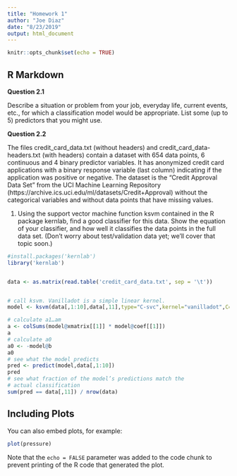 ```yaml
---
title: "Homework 1"
author: "Joe Diaz"
date: "8/23/2019"
output: html_document
---
```


```r
knitr::opts_chunk$set(echo = TRUE)
```

## R Markdown

**Question 2.1**

Describe a situation or problem from your job, everyday life, current events, etc., for which a
classification model would be appropriate. List some (up to 5) predictors that you might use.


**Question 2.2**

The files credit_card_data.txt (without headers) and credit_card_data-headers.txt
(with headers) contain a dataset with 654 data points, 6 continuous and 4 binary predictor variables. It
has anonymized credit card applications with a binary response variable (last column) indicating if the
application was positive or negative. The dataset is the “Credit Approval Data Set” from the UCI Machine
Learning Repository (https://archive.ics.uci.edu/ml/datasets/Credit+Approval) without the categorical
variables and without data points that have missing values.


1. Using the support vector machine function ksvm contained in the R package kernlab, find a
good classifier for this data. Show the equation of your classifier, and how well it classifies the
data points in the full data set. (Don’t worry about test/validation data yet; we’ll cover that
topic soon.)

```r
#install.packages('kernlab')
library('kernlab')


data <- as.matrix(read.table('credit_card_data.txt', sep = '\t'))


# call ksvm. Vanilladot is a simple linear kernel.
model <- ksvm(data[,1:10],data[,11],type="C-svc",kernel="vanilladot",C=100,scaled=TRUE)

# calculate a1…am
a <- colSums(model@xmatrix[[1]] * model@coef[[1]])
a
# calculate a0
a0 <- -model@b
a0
# see what the model predicts
pred <- predict(model,data[,1:10])
pred
# see what fraction of the model’s predictions match the
# actual classification
sum(pred == data[,11]) / nrow(data)

```

## Including Plots

You can also embed plots, for example:

```r
plot(pressure)
```

Note that the `echo = FALSE` parameter was added to the code chunk to prevent printing of the R code that generated the plot.

